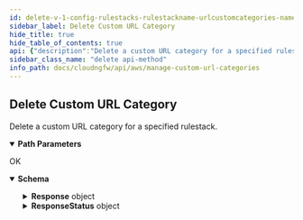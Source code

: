 ```yaml
---
id: delete-v-1-config-rulestacks-rulestackname-urlcustomcategories-name
sidebar_label: Delete Custom URL Category
hide_title: true
hide_table_of_contents: true
api: {"description":"Delete a custom URL category for a specified rulestack. \n","operationId":"delete-v1-config-rulestacks-rulestackname-urlcustomcategories-name","parameters":[{"description":"The name of the rulestack.\n","in":"path","name":"rulestackname","required":true,"schema":{"type":"string"}},{"description":"URL Category.\n","in":"path","name":"name","required":true,"schema":{"type":"string"}}],"requestBody":{"content":{"application/json":{"schema":{"additionalProperties":false,"properties":{},"title":"DeleteCustomURLCategoryRequest","type":"object"}}}},"responses":{"200":{"content":{"application/json":{"schema":{"additionalProperties":false,"properties":{"Response":{"additionalProperties":false,"properties":{"CustomURLEntry":{"description":"The custom URL entry.\n","additionalProperties":false,"properties":{"Action":{"description":"The custom URL action.\n","title":"Action","type":"string"},"AuditComment":{"description":"Audit remarks.    \n","title":"Auditcomment","type":"string"},"Description":{"description":"The custom URL description. \n","maxLength":255,"title":"Description","type":"string"},"UpdateToken":{"description":"Refresh token.\n","title":"Updatetoken","type":"string"},"UrlTargets":{"description":"Custom URL destination.    \n","items":{"maxLength":255,"type":"string"},"title":"Urltargets","type":"array"}},"required":["UrlTargets"],"title":"CustomURLCategory","type":"object"},"Name":{"description":"Name of the custom URL entry.    \n","title":"Name","type":"string"},"RuleStackName":{"description":"Name of the rulestack. \n","title":"Rulestackname","type":"string"}},"title":"ResponseData","type":"object"},"ResponseStatus":{"additionalProperties":false,"properties":{"ErrorCode":{"default":0,"description":"Default value of a successful response is 0. Any other number indicates an error code.  \n\n400—HTTP bad request\n* InvalidRequestException—Operation failed due to invalid request. For example, unsupported parameter name or value in the request.\n* LimitExceededException—Operation failed due to violation in limit settings.\n* ResourceNotFoundException—Unable to locate a resource using the parameters you provided.\n* ThrottlingException—Operation failed due to throttling limitations.\n* AccessDeniedException—You do not have sufficient access to perform this action.\n\n500—Bad request \n* InternalServerError—Your request is valid but Cloud NGFW could not perform the operation due to a system issue.\n* InsufficientCapacityException—AWS currently does not have enough capacity to fulfill your request.\n","title":"Errorcode","type":"integer"},"Reason":{"description":"The error description.\n","title":"Reason","type":"string"}},"title":"Result","type":"object"}},"title":"DeleteCustomURLCategoryResponse","type":"object"}}},"description":"OK"}},"tags":["ManageCustomURLCategories"],"method":"delete","path":"/v1/config/rulestacks/{rulestackname}/urlcustomcategories/{name}","servers":[{"url":"https://api.us-east-1.aws.cloudngfw.paloaltonetworks.com"}],"jsonRequestBodyExample":{},"info":{"contact":{},"description":"Palo Alto Networks provides a set of predefined URL filtering categories.  \nYou can also specify your own URL filtering categories using a customer URL category object. For example, create a custom list of URLs that you want to use as match criteria in a Security policy rule. \nYou can use the custom URL categories as a security policy match criteria.  \n\nFor more information, refer to the following links.\n- [Where Can I Find a Complete List of PAN-DB URL Filtering Categories?](https://knowledgebase.paloaltonetworks.com/KCSArticleDetail?id=kA10g000000Cm5hCAC)\n- [Palo Alto Networks URL filtering](https://urlfiltering.paloaltonetworks.com/)\n- [Create a custom URL category for Cloud NGFW on AWS](https://docs.paloaltonetworks.com/cloud-ngfw/aws/cloud-ngfw-on-aws/rules-and-rulestacks/cloud-ngfw-security-rule-objects/create-a-custom-url-category-for-cloud-ngfw-on-aws)\n","title":"Manage Custom URL Categories","version":"1.0.0"},"postman":{"name":"Delete Custom URL Category","description":{"content":"Delete a custom URL category for a specified rulestack. \n","type":"text/plain"},"url":{"path":["v1","config","rulestacks",":rulestackname","urlcustomcategories",":name"],"host":["{{baseUrl}}"],"query":[],"variable":[{"disabled":false,"description":{"content":"(Required) The name of the rulestack.\n","type":"text/plain"},"type":"any","value":"","key":"rulestackname"},{"disabled":false,"description":{"content":"(Required) URL Category.\n","type":"text/plain"},"type":"any","value":"","key":"name"}]},"header":[{"key":"Content-Type","value":"application/json"},{"key":"Accept","value":"application/json"}],"method":"DELETE","body":{"mode":"raw","raw":"\"\"","options":{"raw":{"language":"json"}}}}}
sidebar_class_name: "delete api-method"
info_path: docs/cloudngfw/api/aws/manage-custom-url-categories
---
```



## Delete Custom URL Category



Delete a custom URL category for a specified rulestack. 


<details style={{"marginBottom":"1rem"}} data-collapsed={false} open={true}><summary style={{}}><strong>Path Parameters</strong></summary><div><ul><ParamsItem className={"paramsItem"} param={{"description":"The name of the rulestack.\n","in":"path","name":"rulestackname","required":true,"schema":{"type":"string"}}}></ParamsItem><ParamsItem className={"paramsItem"} param={{"description":"URL Category.\n","in":"path","name":"name","required":true,"schema":{"type":"string"}}}></ParamsItem></ul></div></details><div><ApiTabs><TabItem label={"200"} value={"200"}><div>

OK

</div><div><MimeTabs groupId={"mime-type"}><TabItem label={"application/json"} value={"application/json"}><SchemaTabs groupId={"schema-tabs"}><TabItem label={"Schema"} value={"Schema"}><details style={{}} data-collapsed={false} open={true}><summary style={{"textAlign":"left"}}><strong>Schema</strong></summary><div style={{"textAlign":"left","marginLeft":"1rem"}}></div><ul style={{"marginLeft":"1rem"}}><SchemaItem collapsible={true} className={"schemaItem"}><details style={{}}><summary style={{}}><strong>Response</strong><span style={{"opacity":"0.6"}}> object</span></summary><div style={{"marginLeft":"1rem"}}><SchemaItem collapsible={true} className={"schemaItem"}><details style={{}}><summary style={{}}><strong>CustomURLEntry</strong><span style={{"opacity":"0.6"}}> object</span></summary><div style={{"marginLeft":"1rem"}}><div style={{"marginTop":".5rem","marginBottom":".5rem"}}>

The custom URL entry.


</div><SchemaItem collapsible={false} name={"Action"} required={false} schemaDescription={"The custom URL action.\n"} schemaName={"Action"} qualifierMessage={undefined} defaultValue={undefined}></SchemaItem><SchemaItem collapsible={false} name={"AuditComment"} required={false} schemaDescription={"Audit remarks.    \n"} schemaName={"Auditcomment"} qualifierMessage={undefined} defaultValue={undefined}></SchemaItem><SchemaItem collapsible={false} name={"Description"} required={false} schemaDescription={"The custom URL description. \n"} schemaName={"Description"} qualifierMessage={"**Possible values:** `<= 255 characters`"} defaultValue={undefined}></SchemaItem><SchemaItem collapsible={false} name={"UpdateToken"} required={false} schemaDescription={"Refresh token.\n"} schemaName={"Updatetoken"} qualifierMessage={undefined} defaultValue={undefined}></SchemaItem><SchemaItem collapsible={false} name={"UrlTargets"} required={false} schemaDescription={"Custom URL destination.    \n"} schemaName={"string[]"} qualifierMessage={"**Possible values:** `<= 255 characters`"} defaultValue={undefined}></SchemaItem></div></details></SchemaItem><SchemaItem collapsible={false} name={"Name"} required={false} schemaDescription={"Name of the custom URL entry.    \n"} schemaName={"Name"} qualifierMessage={undefined} defaultValue={undefined}></SchemaItem><SchemaItem collapsible={false} name={"RuleStackName"} required={false} schemaDescription={"Name of the rulestack. \n"} schemaName={"Rulestackname"} qualifierMessage={undefined} defaultValue={undefined}></SchemaItem></div></details></SchemaItem><SchemaItem collapsible={true} className={"schemaItem"}><details style={{}}><summary style={{}}><strong>ResponseStatus</strong><span style={{"opacity":"0.6"}}> object</span></summary><div style={{"marginLeft":"1rem"}}><SchemaItem collapsible={false} name={"ErrorCode"} required={false} schemaDescription={"Default value of a successful response is 0. Any other number indicates an error code.  \n\n400—HTTP bad request\n* InvalidRequestException—Operation failed due to invalid request. For example, unsupported parameter name or value in the request.\n* LimitExceededException—Operation failed due to violation in limit settings.\n* ResourceNotFoundException—Unable to locate a resource using the parameters you provided.\n* ThrottlingException—Operation failed due to throttling limitations.\n* AccessDeniedException—You do not have sufficient access to perform this action.\n\n500—Bad request \n* InternalServerError—Your request is valid but Cloud NGFW could not perform the operation due to a system issue.\n* InsufficientCapacityException—AWS currently does not have enough capacity to fulfill your request.\n"} schemaName={"Errorcode"} qualifierMessage={undefined} defaultValue={0}></SchemaItem><SchemaItem collapsible={false} name={"Reason"} required={false} schemaDescription={"The error description.\n"} schemaName={"Reason"} qualifierMessage={undefined} defaultValue={undefined}></SchemaItem></div></details></SchemaItem></ul></details></TabItem><TabItem label={"Example (from schema)"} value={"Example (from schema)"}><ResponseSamples responseExample={"{\n  \"Response\": {\n    \"CustomURLEntry\": {\n      \"Action\": \"string\",\n      \"AuditComment\": \"string\",\n      \"Description\": \"string\",\n      \"UpdateToken\": \"string\",\n      \"UrlTargets\": [\n        \"string\"\n      ]\n    },\n    \"Name\": \"string\",\n    \"RuleStackName\": \"string\"\n  },\n  \"ResponseStatus\": {\n    \"ErrorCode\": 0,\n    \"Reason\": \"string\"\n  }\n}"} language={"json"}></ResponseSamples></TabItem></SchemaTabs></TabItem></MimeTabs></div></TabItem></ApiTabs></div>
      